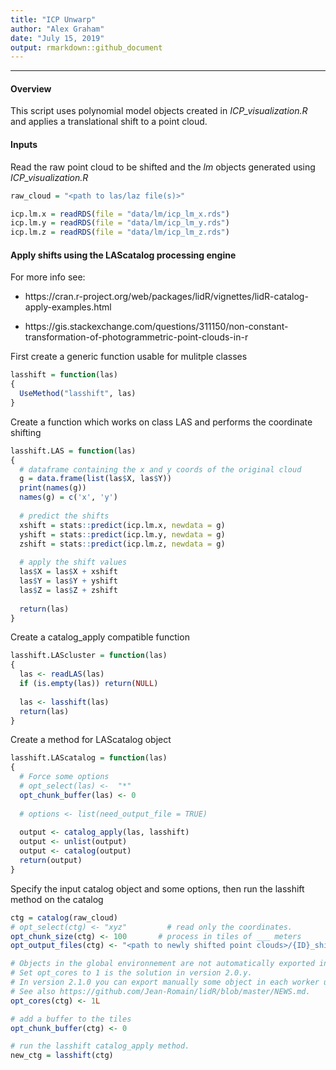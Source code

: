 ```yaml
---
title: "ICP Unwarp"
author: "Alex Graham"
date: "July 15, 2019"
output: rmarkdown::github_document
---
```


--------------------------------------------------------------------------------

#### Overview

This script uses polynomial model objects created in *ICP_visualization.R* and applies a translational shift to a point cloud. 

#### Inputs

Read the raw point cloud to be shifted and the *lm* objects generated using *ICP_visualization.R*
```r
raw_cloud = "<path to las/laz file(s)>"

icp.lm.x = readRDS(file = "data/lm/icp_lm_x.rds")
icp.lm.y = readRDS(file = "data/lm/icp_lm_y.rds")
icp.lm.z = readRDS(file = "data/lm/icp_lm_z.rds")
```

#### Apply shifts using the LAScatalog processing engine

For more info see: 

- https://cran.r-project.org/web/packages/lidR/vignettes/lidR-catalog-apply-examples.html

- https://gis.stackexchange.com/questions/311150/non-constant-transformation-of-photogrammetric-point-clouds-in-r

First create a generic function usable for mulitple classes
```r
lasshift = function(las)
{
  UseMethod("lasshift", las)
}
```

Create a function which works on class LAS and performs the coordinate shifting
```r
lasshift.LAS = function(las)
{
  # dataframe containing the x and y coords of the original cloud
  g = data.frame(list(las$X, las$Y))
  print(names(g))
  names(g) = c('x', 'y')
  
  # predict the shifts
  xshift = stats::predict(icp.lm.x, newdata = g)
  yshift = stats::predict(icp.lm.y, newdata = g)
  zshift = stats::predict(icp.lm.z, newdata = g)
  
  # apply the shift values 
  las$X = las$X + xshift
  las$Y = las$Y + yshift
  las$Z = las$Z + zshift
  
  return(las)
}
```

Create a catalog_apply compatible function
```r
lasshift.LAScluster = function(las)
{
  las <- readLAS(las)                        
  if (is.empty(las)) return(NULL)           
  
  las <- lasshift(las)
  return(las)
}
```

Create a method for LAScatalog object
```r
lasshift.LAScatalog = function(las)
{
  # Force some options
  # opt_select(las) <-  "*" 
  opt_chunk_buffer(las) <- 0
  
  # options <- list(need_output_file = TRUE)
  
  output <- catalog_apply(las, lasshift)
  output <- unlist(output)
  output <- catalog(output)
  return(output)
}
```

Specify the input catalog object and some options, then run the lasshift method on the catalog
```r
ctg = catalog(raw_cloud)
# opt_select(ctg) <- "xyz"         # read only the coordinates.
opt_chunk_size(ctg) <- 100       # process in tiles of ___ meters
opt_output_files(ctg) <- "<path to newly shifted point clouds>/{ID}_shifted"

# Objects in the global environnement are not automatically exported in each worker. 
# Set opt_cores to 1 is the solution in version 2.0.y. 
# In version 2.1.0 you can export manually some object in each worker using the package future. 
# See also https://github.com/Jean-Romain/lidR/blob/master/NEWS.md. 
opt_cores(ctg) <- 1L            

# add a buffer to the tiles
opt_chunk_buffer(ctg) <- 0       

# run the lasshift catalog_apply method. 
new_ctg = lasshift(ctg)
```


